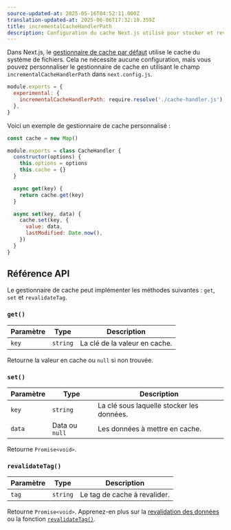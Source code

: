 ```yaml
---
source-updated-at: 2025-05-16T04:52:11.000Z
translation-updated-at: 2025-06-06T17:32:10.359Z
title: incrementalCacheHandlerPath
description: Configuration du cache Next.js utilisé pour stocker et revalider les données.
---
```


Dans Next.js, le [gestionnaire de cache par défaut](/docs/app/building-your-application/data-fetching/fetching-caching-and-revalidating) utilise le cache du système de fichiers. Cela ne nécessite aucune configuration, mais vous pouvez personnaliser le gestionnaire de cache en utilisant le champ `incrementalCacheHandlerPath` dans `next.config.js`.

```js filename="next.config.js"
module.exports = {
  experimental: {
    incrementalCacheHandlerPath: require.resolve('./cache-handler.js'),
  },
}
```

Voici un exemple de gestionnaire de cache personnalisé :

```js filename="cache-handler.js"
const cache = new Map()

module.exports = class CacheHandler {
  constructor(options) {
    this.options = options
    this.cache = {}
  }

  async get(key) {
    return cache.get(key)
  }

  async set(key, data) {
    cache.set(key, {
      value: data,
      lastModified: Date.now(),
    })
  }
}
```

## Référence API

Le gestionnaire de cache peut implémenter les méthodes suivantes : `get`, `set` et `revalidateTag`.

### `get()`

| Paramètre | Type     | Description                  |
| --------- | -------- | ---------------------------- |
| `key`     | `string` | La clé de la valeur en cache. |

Retourne la valeur en cache ou `null` si non trouvée.

### `set()`

| Paramètre | Type           | Description                      |
| --------- | -------------- | -------------------------------- |
| `key`     | `string`       | La clé sous laquelle stocker les données. |
| `data`    | Data ou `null` | Les données à mettre en cache.           |

Retourne `Promise<void>`.

### `revalidateTag()`

| Paramètre | Type     | Description                  |
| --------- | -------- | ---------------------------- |
| `tag`     | `string` | Le tag de cache à revalider. |

Retourne `Promise<void>`. Apprenez-en plus sur la [revalidation des données](/docs/app/building-your-application/data-fetching/fetching-caching-and-revalidating) ou la fonction [`revalidateTag()`](/docs/app/api-reference/functions/revalidateTag).